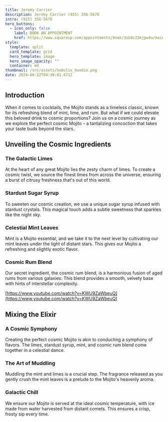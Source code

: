 ```yaml
---
title: Jeremy Carrier
description: Jeremy Carrier (925) 356-5670
intro: (925) 356-5670
hero_buttons:
  - icon_only: false
    label: BOOK AN APPOINTMENT
    href: https://www.squareup.com/appointments/book/3sk9c23kjpw4a/main-event-barbershop
style:
  template: split
  card_template: grid
  hero_template: image
  hero_image_opacity: ""
  container: md
thumbnail: /src/assets/nebulix_hoodie.png
date: 2024-06-22T04:38:01.671Z
---
```

## Introduction

When it comes to cocktails, the Mojito stands as a timeless classic, known for its refreshing blend of mint, lime, and rum. But what if we could elevate this beloved drink to cosmic proportions? Join us on a cosmic journey as we explore the perfect cosmic Mojito - a tantalizing concoction that takes your taste buds beyond the stars.

## Unveiling the Cosmic Ingredients

### The Galactic Limes

At the heart of any great Mojito lies the zesty charm of limes. To create a cosmic twist, we source the finest limes from across the universe, ensuring a burst of citrusy freshness that's out of this world.

### Stardust Sugar Syrup

To sweeten our cosmic creation, we use a unique sugar syrup infused with stardust crystals. This magical touch adds a subtle sweetness that sparkles like the night sky.

### Celestial Mint Leaves

Mint is a Mojito essential, and we take it to the next level by cultivating our mint leaves under the light of distant stars. This gives our Mojito a refreshing and slightly exotic flavor.

### Cosmic Rum Blend

Our secret ingredient, the cosmic rum blend, is a harmonious fusion of aged rums from various galaxies. This blend provides a smooth, velvety base with hints of interstellar complexity.


[https://www.youtube.com/watch?v=KWU9ZaWbeuQ](https://www.youtube.com/watch?v=KWU9ZaWbeuQ)


## Mixing the Elixir

### A Cosmic Symphony

Creating the perfect cosmic Mojito is akin to conducting a symphony of flavors. The limes, stardust syrup, mint, and cosmic rum blend come together in a celestial dance.

### The Art of Muddling

Muddling the mint and limes is a crucial step. The fragrance released as you gently crush the mint leaves is a prelude to the Mojito's heavenly aroma.

### Galactic Chill

We ensure our Mojito is served at the ideal cosmic temperature, with ice made from water harvested from distant comets. This ensures a crisp, frosty sip every time.
